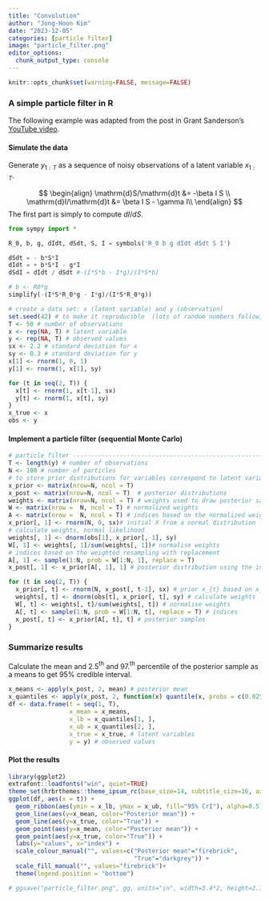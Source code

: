 ```yaml
---
title: "Convolution"
author: "Jong-Hoon Kim"
date: "2023-12-05"
categories: [particle filter]
image: "particle_filter.png"
editor_options: 
  chunk_output_type: console
---
```


```r
knitr::opts_chunk$set(warning=FALSE, message=FALSE) 
```

### A simple particle filter in R

The following example was adapted from the post in Grant Sanderson's [YouTube video](https://www.youtube.com/watch?v=IaSGqQa5O-M&t=567s).

#### Simulate the data

Generate $y_{1:T}$ as a sequence of noisy observations of a latent variable $x_{1:T}$.

$$
\begin{align}
\mathrm{d}S/\mathrm{d}t &= -\beta I S \\
\mathrm{d}I/\mathrm{d}t &= \beta I S - \gamma I\\
\end{align}
$$ The first part is simply to compute $dI/dS$.

```python
from sympy import *

R_0, b, g, dIdt, dSdt, S, I = symbols('R_0 b g dIdt dSdt S I')

dSdt = - b*S*I
dIdt = + b*S*I - g*I
dSdI = dIdt / dSdt #-(I*S*b - I*g)/(I*S*b)

# b <- R0*g
simplify(-(I*S*R_0*g - I*g)/(I*S*R_0*g)) 
```

```r
# create a data set: x (latent variable) and y (observation)
set.seed(42) # to make it reproducible  (lots of random numbers follow)
T <- 50 # number of observations
x <- rep(NA, T) # latent variable
y <- rep(NA, T) # observed values
sx <- 2.2 # standard deviation for x
sy <- 0.3 # standard deviation for y
x[1] <- rnorm(1, 0, 1)
y[1] <- rnorm(1, x[1], sy)

for (t in seq(2, T)) {
  x[t] <- rnorm(1, x[t-1], sx)
  y[t] <- rnorm(1, x[t], sy)
}
x_true <- x
obs <- y
```

#### Implement a particle filter (sequential Monte Carlo)

```r
# particle filter -----------------------------------------------------------
T <- length(y) # number of observations
N <- 100 # number of particles
# to store prior distributions for variables correspond to latent variable x
x_prior <- matrix(nrow=N, ncol = T) 
x_post <- matrix(nrow=N, ncol = T)  # posterior distributions
weights <- matrix(nrow=N, ncol = T) # weights used to draw posterior sample
W <- matrix(nrow =  N, ncol = T) # normalized weights
A <- matrix(nrow =  N, ncol = T) # indices based on the normalized weights
x_prior[, 1] <- rnorm(N, 0, sx)# initial X from a normal distribution
# calculate weights, normal likelihood
weights[, 1] <- dnorm(obs[1], x_prior[, 1], sy)
W[, 1] <- weights[, 1]/sum(weights[, 1])# normalise weights
# indices based on the weighted resampling with replacement 
A[, 1] <- sample(1:N, prob = W[1:N, 1], replace = T) 
x_post[, 1] <- x_prior[A[, 1], 1] # posterior distribution using the indices

for (t in seq(2, T)) {
  x_prior[, t] <- rnorm(N, x_post[, t-1], sx) # prior x_{t} based on x_{t-1}
  weights[, t] <- dnorm(obs[t], x_prior[, t], sy) # calculate weights 
  W[, t] <- weights[, t]/sum(weights[, t]) # normalise weights
  A[, t] <- sample(1:N, prob = W[1:N, t], replace = T) # indices
  x_post[, t] <- x_prior[A[, t], t] # posterior samples
}
```

### Summarize results

Calculate the mean and 2.5$^\textrm{th}$ and 97.$^\textrm{th}$ percentile of the posterior sample as a means to get 95% credible interval.

```r
x_means <- apply(x_post, 2, mean) # posterior mean
x_quantiles <- apply(x_post, 2, function(x) quantile(x, probs = c(0.025, 0.975))) # 95% credible interval
df <- data.frame(t = seq(1, T),
                 x_mean = x_means,
                 x_lb = x_quantiles[1, ],
                 x_ub = x_quantiles[2, ],
                 x_true = x_true, # latent variables
                 y = y) # observed values
```

#### Plot the results

```r
library(ggplot2)
extrafont::loadfonts("win", quiet=TRUE)
theme_set(hrbrthemes::theme_ipsum_rc(base_size=14, subtitle_size=16, axis_title_size=12))
ggplot(df, aes(x = t)) +
  geom_ribbon(aes(ymin = x_lb, ymax = x_ub, fill="95% CrI"), alpha=0.5) +
  geom_line(aes(y=x_mean, color="Posterior mean")) +
  geom_line(aes(y=x_true, color="True")) +
  geom_point(aes(y=x_mean, color="Posterior mean")) +
  geom_point(aes(y=x_true, color="True")) +
  labs(y="values", x="index") + 
  scale_colour_manual("", values=c("Posterior mean"="firebrick",
                                   "True"="darkgrey")) +
  scale_fill_manual("", values="firebrick")+
  theme(legend.position = "bottom")

# ggsave("particle_filter.png", gg, units="in", width=3.4*2, height=2.7*2)

```
